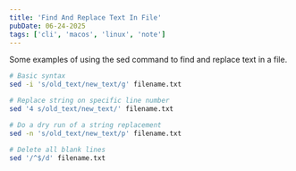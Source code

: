 ```yaml
---
title: 'Find And Replace Text In File'
pubDate: 06-24-2025
tags: ['cli', 'macos', 'linux', 'note']
---
```


Some examples of using the sed command to find and replace text in a file.

```bash
# Basic syntax
sed -i 's/old_text/new_text/g' filename.txt

# Replace string on specific line number
sed '4 s/old_text/new_text/' filename.txt

# Do a dry run of a string replacement
sed -n 's/old_text/new_text/p' filename.txt

# Delete all blank lines
sed '/^$/d' filename.txt
```